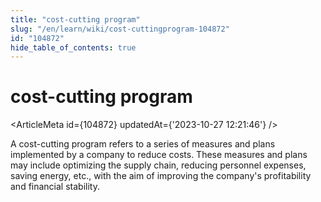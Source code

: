 ```yaml
---
title: "cost-cutting program"
slug: "/en/learn/wiki/cost-cuttingprogram-104872"
id: "104872"
hide_table_of_contents: true
---
```



# cost-cutting program

<ArticleMeta id={104872} updatedAt={'2023-10-27 12:21:46'} />
<div className='border-solid border-b border-t-0 my-4 border-[var(--ifm-color-gray-300)]' />

A cost-cutting program refers to a series of measures and plans implemented by a company to reduce costs. These measures and plans may include optimizing the supply chain, reducing personnel expenses, saving energy, etc., with the aim of improving the company's profitability and financial stability.
